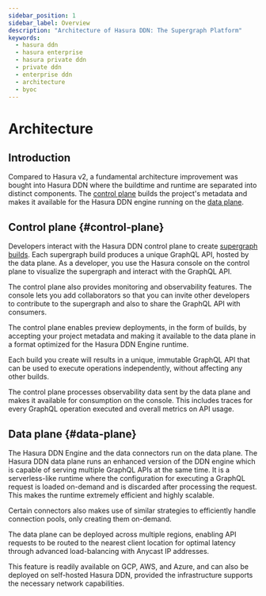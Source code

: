 ```yaml
---
sidebar_position: 1
sidebar_label: Overview
description: "Architecture of Hasura DDN: The Supergraph Platform"
keywords:
  - hasura ddn
  - hasura enterprise
  - hasura private ddn
  - private ddn
  - enterprise ddn
  - architecture
  - byoc
---
```



# Architecture

## Introduction

Compared to Hasura v2, a fundamental architecture improvement was bought into Hasura DDN where the buildtime and runtime
are separated into distinct components. The [control plane](#control-plane) builds the project's metadata and makes it
available for the Hasura DDN engine running on the [data plane](#data-plane).

<Thumbnail src="/img/deployment/control_plane.png" alt="control plane" />

## Control plane {#control-plane}

Developers interact with the Hasura DDN control plane to create [supergraph builds](/project-configuration/builds.mdx).
Each supergraph build produces a unique GraphQL API, hosted by the data plane. As a developer, you use the Hasura
console on the control plane to visualize the supergraph and interact with the GraphQL API.

The control plane also provides monitoring and observability features. The console lets you add collaborators so that
you can invite other developers to contribute to the supergraph and also to share the GraphQL API with consumers.

The control plane enables preview deployments, in the form of builds, by accepting your project metadata and making it
available to the data plane in a format optimized for the Hasura DDN Engine runtime.

Each build you create will results in a unique, immutable GraphQL API that can be used to execute operations
independently, without affecting any other builds.

The control plane processes observability data sent by the data plane and makes it available for consumption on the
console. This includes traces for every GraphQL operation executed and overall metrics on API usage.

## Data plane {#data-plane}

The Hasura DDN Engine and the data connectors run on the data plane. The Hasura DDN data plane runs an enhanced version
of the DDN engine which is capable of serving multiple GraphQL APIs at the same time. It is a serverless-like runtime
where the configuration for executing a GraphQL request is loaded on-demand and is discarded after processing the
request. This makes the runtime extremely efficient and highly scalable.

Certain connectors also makes use of similar strategies to efficiently handle connection pools, only creating them
on-demand.

The data plane can be deployed across multiple regions, enabling API requests to be routed to the nearest client
location for optimal latency through advanced load-balancing with Anycast IP addresses.

This feature is readily available on GCP, AWS, and Azure, and can also be deployed on self-hosted Hasura DDN, provided
the infrastructure supports the necessary network capabilities.
